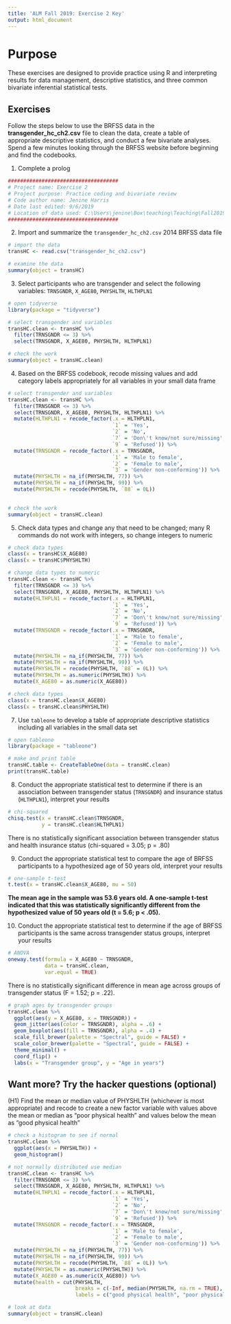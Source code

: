 ---
title: 'ALM Fall 2019: Exercise 2 Key'
output: html_document
---

# Purpose 

These exercises are designed to provide practice using R and interpreting results for data management, descriptive statistics, and three common bivariate inferential statistical tests.  

## Exercises 

Follow the steps below to use the BRFSS data in the **transgender_hc_ch2.csv** file to clean the data, create a table of appropriate descriptive statistics, and conduct a few bivariate analyses. Spend a few minutes looking through the BRFSS website before beginning and find the codebooks. 

(1) Complete a prolog

```{r}
####################################
# Project name: Exercise 2
# Project purpose: Practice coding and bivariate review
# Code author name: Jenine Harris
# Date last edited: 9/6/2019
# Location of data used: C:\Users\jenine\Box\teaching\Teaching\Fall2019\week-2-materials
####################################
```

(2) Import and summarize the `transgender_hc_ch2.csv` 2014 BRFSS data file

```{r}
# import the data 
transHC <- read.csv("transgender_hc_ch2.csv")

# examine the data
summary(object = transHC)
```

(3) Select participants who are transgender and select the following variables: `TRNSGNDR`, `X_AGE80`, `PHYSHLTH`, `HLTHPLN1`

```{r}
# open tidyverse
library(package = "tidyverse")

# select transgender and variables
transHC.clean <- transHC %>%
  filter(TRNSGNDR <= 3) %>%
  select(TRNSGNDR, X_AGE80, PHYSHLTH, HLTHPLN1)

# check the work
summary(object = transHC.clean)
```

(4) Based on the BRFSS codebook, recode missing values and add category labels appropriately for all variables in your small data frame

```{r}
# select transgender and variables
transHC.clean <- transHC %>%
  filter(TRNSGNDR <= 3) %>%
  select(TRNSGNDR, X_AGE80, PHYSHLTH, HLTHPLN1) %>%
  mutate(HLTHPLN1 = recode_factor(.x = HLTHPLN1,
                                  `1` = 'Yes',
                                  `2` = 'No',
                                  `7` = 'Don\'t know/not sure/missing',
                                  `9` = 'Refused')) %>%
  mutate(TRNSGNDR = recode_factor(.x = TRNSGNDR,
                                  `1` = 'Male to female',
                                  `2` = 'Female to male',
                                  `3` = 'Gender non-conforming')) %>%
  mutate(PHYSHLTH = na_if(PHYSHLTH, 77)) %>%
  mutate(PHYSHLTH = na_if(PHYSHLTH, 99)) %>%
  mutate(PHYSHLTH = recode(PHYSHLTH, `88` = 0L))

         
# check the work 
summary(object = transHC.clean)
```

(5) Check data types and change any that need to be changed; many R commands do not work with integers, so change integers to numeric 


```{r}
# check data types
class(x = transHC$X_AGE80)
class(x = transHC$PHYSHLTH)

# change data types to numeric
transHC.clean <- transHC %>%
  filter(TRNSGNDR <= 3) %>%
  select(TRNSGNDR, X_AGE80, PHYSHLTH, HLTHPLN1) %>%
  mutate(HLTHPLN1 = recode_factor(.x = HLTHPLN1,
                                  `1` = 'Yes',
                                  `2` = 'No',
                                  `7` = 'Don\'t know/not sure/missing',
                                  `9` = 'Refused')) %>%
  mutate(TRNSGNDR = recode_factor(.x = TRNSGNDR,
                                  `1` = 'Male to female',
                                  `2` = 'Female to male',
                                  `3` = 'Gender non-conforming')) %>%
  mutate(PHYSHLTH = na_if(PHYSHLTH, 77)) %>%
  mutate(PHYSHLTH = na_if(PHYSHLTH, 99)) %>%
  mutate(PHYSHLTH = recode(PHYSHLTH, `88` = 0L)) %>%
  mutate(PHYSHLTH = as.numeric(PHYSHLTH)) %>%
  mutate(X_AGE80 = as.numeric(X_AGE80))

# check data types
class(x = transHC.clean$X_AGE80)
class(x = transHC.clean$PHYSHLTH)


```

(7) Use `tableone` to develop a table of appropriate descriptive statistics including all variables in the small data set 

```{r}
# open tableone
library(package = "tableone")

# make and print table
transHC.table <- CreateTableOne(data = transHC.clean)
print(transHC.table)

```

(8) Conduct the appropriate statistical test to determine if there is an association between transgender status (`TRNSGNDR`) and insurance status (`HLTHPLN1`), interpret your results 

```{r}
# chi-squared 
chisq.test(x = transHC.clean$TRNSGNDR,
           y = transHC.clean$HLTHPLN1)

```

There is no statistically significant association between transgender status and health insurance status (chi-squared = 3.05; p = .80)

(9) Conduct the appropriate statistical test to compare the age of BRFSS participants to a hypothesized age of 50 years old, interpret your results 

```{r}
# one-sample t-test
t.test(x = transHC.clean$X_AGE80, mu = 50)
```

**The mean age in the sample was 53.6 years old. A one-sample t-test indicated that this was statistically significantly different from the hypothesized value of 50 years old (t = 5.6; p < .05).**

(10) Conduct the appropriate statistical test to determine if the age of BRFSS participants is the same across transgender status groups, interpret your results  

```{r}
# ANOVA
oneway.test(formula = X_AGE80 ~ TRNSGNDR,
            data = transHC.clean,
            var.equal = TRUE)
```

There is no statistically significant difference in mean age across groups of transgender status (F = 1.52; p = .22).

```{r}
# graph ages by transgender groups
transHC.clean %>%
  ggplot(aes(y = X_AGE80, x = TRNSGNDR)) + 
  geom_jitter(aes(color = TRNSGNDR), alpha = .6) +
  geom_boxplot(aes(fill = TRNSGNDR), alpha = .4) + 
  scale_fill_brewer(palette = "Spectral", guide = FALSE) +
  scale_color_brewer(palette = "Spectral", guide = FALSE) +
  theme_minimal() + 
  coord_flip() +
  labs(x = "Transgender group", y = "Age in years")
```


## Want more? Try the hacker questions (optional)

(H1) Find the mean or median value of PHYSHLTH (whichever is most appropriate) and recode to create a new factor variable with values above the mean or median as “poor physical health” and values below the mean as “good physical health”

```{r}
# check a histogram to see if normal
transHC.clean %>%
  ggplot(aes(x = PHYSHLTH)) +
  geom_histogram()

# not normally distributed use median
transHC.clean <- transHC %>%
  filter(TRNSGNDR <= 3) %>%
  select(TRNSGNDR, X_AGE80, PHYSHLTH, HLTHPLN1) %>%
  mutate(HLTHPLN1 = recode_factor(.x = HLTHPLN1,
                                  `1` = 'Yes',
                                  `2` = 'No',
                                  `7` = 'Don\'t know/not sure/missing',
                                  `9` = 'Refused')) %>%
  mutate(TRNSGNDR = recode_factor(.x = TRNSGNDR,
                                  `1` = 'Male to female',
                                  `2` = 'Female to male',
                                  `3` = 'Gender non-conforming')) %>%
  mutate(PHYSHLTH = na_if(PHYSHLTH, 77)) %>%
  mutate(PHYSHLTH = na_if(PHYSHLTH, 99)) %>%
  mutate(PHYSHLTH = recode(PHYSHLTH, `88` = 0L)) %>%
  mutate(PHYSHLTH = as.numeric(PHYSHLTH)) %>%
  mutate(X_AGE80 = as.numeric(X_AGE80)) %>% 
  mutate(health = cut(PHYSHLTH,
                      breaks = c(-Inf, median(PHYSHLTH, na.rm = TRUE), Inf),
                      labels = c("good physical health", "poor physical health")))

# look at data
summary(object = transHC.clean)

```









